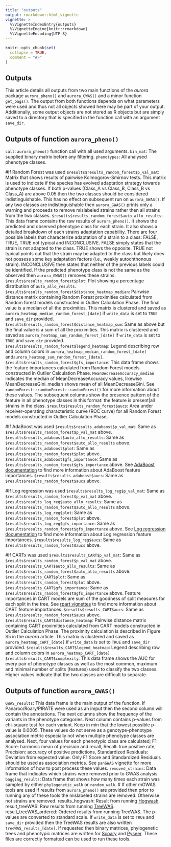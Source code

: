```yaml
---
title: "outputs"
output: rmarkdown::html_vignette
vignette: >
  %\VignetteIndexEntry{outputs}
  %\VignetteEngine{knitr::rmarkdown}
  %\VignetteEncoding{UTF-8}
---
```


```r
knitr::opts_chunk$set(
  collapse = TRUE,
  comment = "#>"
)
```
## Outputs
This article details all outputs from two main functions of the *aurora* package `aurora_pheno()` and `aurora_GWAS()` and a minor function `get_bags()`. The output from both functions depends on what parameters were used and thus not all objects showed here may be part of your output. Additionally, some output objects are not stored as R objects but are simply saved to a directory that is specified in the function call with an argument `save_dir`.

## Outputs of function `aurora_pheno()`
`call`: `aurora_pheno()` function call with all used arguments.
`bin_mat`: The supplied binary matrix before any filtering.
`phenotypes`: All analysed phenotype classes.

#If Random Forest was used
`$results$results_random_forest$p_val_mat`: Matrix that shows results of pairwise Kolmogorov-Smirnov tests. This matrix is used to indicate if the species has evolved adaptation strategy towards phenotype classes. If both p-values (Class_A vs Class_B, Class_B vs Class_A) are above 0.05 then the two classes should be considered indistinguishable. This has no effect on subsequent run on `aurora_GWAS()`. If any two classes are indistinguishable then `aurora_GWAS()` prints only a warning and proceeds to remove mislabeled strains rather then all strains from the two classes.
`$results$results_random_forest$auto_allo_results`: This data frame contains the raw results of `aurora_pheno()`. It shows the predicted and observed phenotype class for each strain. It also shows a detailed breakdown of each strains adaptation capability. There are four possible labels that characterize adaptation of a strain to a class: FALSE, TRUE, TRUE not typical and INCONCLUSIVE. FALSE simply states that the strain is not adapted to the class. TRUE shows the opposite. TRUE not typical points out that the strain may be adapted to the class but likely does not possess some key adaptation factors (i.e., weakly autochthonous strain). INCONCLUSIVE then states that neither of the previous labels could be identified. If the predicted phenotype class is not the same as the observed then `aurora_GWAS()` removes these strains.
`$results$results_random_forest$plot`: Plot showing a percentage distribution of `auto_allo_results`.
`$results$results_random_forest$distance_heatmap_median`: Pairwise distance matrix containing Random Forest proximities calculated from Random forest models constructed in Outlier Calculation Phase. The final value is a median of all the proximities. This matrix is clustered and saved as `aurora_heatmap_median_random_forest_[date]` if `write_data` is set to `TRUE` and `save_dir` provided.
`$results$results_random_forest$distance_heatmap_sum`: Same as above but the final value is a sum of all the proximities. This matrix is clustered and saved as `aurora_heatmap_sum_random_forest_[date]` if `write_data` is set to `TRUE` and `save_dir` provided.
`$results$results_random_forest$legend_heatmap`: Legend describing row and column colors in `aurora_heatmap_median_random_forest_[date]` and`aurora_heatmap_sum_random_forest_[date]`.
`$results$results_random_forest$gfs_importance`: This data frame shows the feature importances calculated from Random Forest models constructed in Outlier Calculation Phase. `MeanDecreaseAccuracy_median` indicates the median of MeanDecreaseAccuracy values, likewise MeanDecreaseGini_median shows mean of all MeanDecreaseGini. See  `randomForest::randomForest::randomForest()` for more information about these values. The subsequent columns show the presence pattern of the feature in all phenotype classes in this format: the feature is present|all strains in the class.
`$results$results_random_forest$aucs`: Area under receiver-operating characteristic curve (ROC curve) for all Random Forest models constructed in Outlier Calculation Phase.

#If AdaBoost was used
`$results$results_adaboost$p_val_mat`: Same as `$results$results_random_forest$p_val_mat` above.
`$results$results_adaboost$auto_allo_results`: Same as `$results$results_random_forest$auto_allo_results` above.
`$results$results_adaboost$plot`: Same as `$results$results_random_forest$plot` above.
`$results$results_adaboost$gfs_importance`: Same as `$results$results_random_forest$gfs_importance` above. See [AdaBoost documentation](https://scikit-learn.org/stable/modules/generated/sklearn.ensemble.AdaBoostClassifier.html) to find more information about AdaBoost feature importances.
`$results$results_adaboost$aucs`: Same as `$results$results_random_forest$aucs` above.

#If Log regression was used
`$results$results_log_reg$p_val_mat`: Same as `$results$results_random_forest$p_val_mat` above.
`$results$results_log_reg$auto_allo_results`: Same as `$results$results_random_forest$auto_allo_results` above.
`$results$results_log_reg$plot`: Same as `$results$results_random_forest$plot` above.
`$results$results_log_reg$gfs_importance`: Same as `$results$results_random_forest$gfs_importance` above. See [Log regression documentation](https://scikit-learn.org/stable/modules/generated/sklearn.linear_model.LogisticRegression.html) to find more information about Log regression feature importances.
`$results$results_log_reg$aucs`: Same as `$results$results_random_forest$aucs` above.

#If CARTx was used
`$results$results_CART$p_val_mat`: Same as `$results$results_random_forest$p_val_mat` above.
`$results$results_CART$auto_allo_results`: Same as `$results$results_random_forest$auto_allo_results` above.
`$results$results_CART$plot`: Same as `$results$results_random_forest$plot` above.
`$results$results_CART$gfs_importance`: Same as `$results$results_random_forest$gfs_importance` above. Feature importances in CART models are sum of the goodness of split measures for each split in the tree. See [rpart vignettes](https://cran.r-project.org/web/packages/rpart/vignettes/) to find more information about CART feature importances.
`$results$results_CART$aucs`: Same as `$results$results_random_forest$aucs` above.
`$results$results_CART$distance_heatmap`: Pairwise distance matrix containing CART proximities calculated from CART models constructed in Outlier Calculation Phase. The proximity calculation is described in Figure S5 in the *aurora* article. This matrix is clustered and saved as `aurora_heatmap_CART_[date]` if `write_data` is set to `TRUE` and `save_dir` provided.
`$results$results_CART$legend_heatmap`: Legend describing row and column colors in `aurora_heatmap_CART_[date]`
`$results$results_CART$complexity`: This data frame shows the AUC for every pair of phenotype classes as well as the most common, maximum and minimal number of splits (features) used to classify the two classes. Higher values indicate that the two classes are difficult to separate.

## Outputs of function `aurora_GWAS()`
`GWAS_results`: This data frame is the main output of the function. If Panaroo/Roary/PIRATE were used as an imput then the second column will contain the annotations. The next columns show the frequency of the variants in the phenotype categories. Next column contains p-values from chi-square test for each variant. Keep in min that the lowest possible p-value is 0.0005. These values do not serve as a genotype-phenotype association metric especially not when multiple phenotype classes are analysed. Next, four values for each phenotypic class are calculated; F1 Score: harmonic mean of precision and recall, Recall: true positive rate, Precision: accuracy of positive predictions, Standardized Residuals: Deviation from expected value. Only F1 Score and Standardized Residuals should be used as association metrics. See `panGWAS` vignette for more information of how to post process these values.
`removed_strains`: Data frame that indicates which strains were removed prior to GWAS analysis.
`bagging_results`: Data frame that shows how many times each strain was sampled by either `phylogenetic_walk` or `random_walk`.
# If other mGWAS tools are used
If results from `aurora_pheno()` are provided then prior to running any of these tools the mislabeled strains are removed. Otherwise not strains are removed.
results_hogwash: Result from running [Hogwash](https://github.com/katiesaund/hogwash).
result_treeWAS: Raw results from running [TreeWAS](https://github.com/caitiecollins/treeWAS).
result_treeWAS_ordered: Ordered results from running TreeWAS. The p-values are converted to standard scale.
If `write_data` is set to `TRUE` and `save_dir` provided then the TreeWAS results are also written `treeWAS_results_[date]`.
If requested then binary matrices, phylogenetic trees and phenotypic matrices are written for [Scoary](https://github.com/AdmiralenOla/Scoary) and [Pyseer](https://github.com/mgalardini/pyseer). These files are correctly formatted can be used to run these tools.

